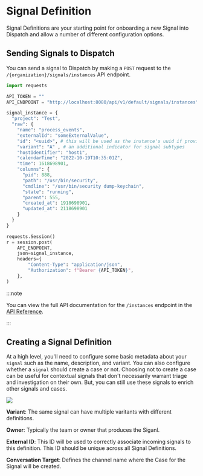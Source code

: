 # Signal Definition

Signal Definitions are your starting point for onboarding a new Signal into Dispatch and allow a number of different configuration options.

## Sending Signals to Dispatch

You can send a signal to Dispatch by making a `POST` request to the `/{organization}/signals/instances` API endpoint.

```python
import requests

API_TOKEN = ""
API_ENDPOINT = "http://localhost:8080/api/v1/default/signals/instances"

signal_instance = {
  "project": "Test",
  "raw": {
    "name": "process_events",
    "externalId": "someExternalValue",
    "id": "<uuid>", # this will be used as the instance's uuid if provided
    "variant": "A" , # an additional indicator for signal subtypes
    "hostIdentifier": "host1",
    "calendarTime": "2022-10-19T10:35:01Z",
    "time": 1618698901,
    "columns": {
      "pid": 888,
      "path": "/usr/bin/security",
      "cmdline": "/usr/bin/security dump-keychain",
      "state": "running",
      "parent": 555,
      "created_at": 1918698901,
      "updated_at": 2118698901
    }
  }
}

requests.Session()
r = session.post(
    API_ENDPOINT,
    json=signal_instance,
    headers={
        "Content-Type": "application/json",
        "Authorization": f"Bearer {API_TOKEN}",
    },
)
```

:::note

You can view the full API documentation for the `/instances` endpoint in the [API Reference](https://netflix.github.io/dispatch/docs/api#tag/signals/operation/create_signal_instance__organization__signals_instances_post).

:::

## Creating a Signal Definition

At a high level, you'll need to configure some basic metadata about your `signal` such as the name, description, and variant.
You can also configure whether a `signal` should create a case or not. Choosing not to create a case can be useful for contextual signals that
don't necessarily warrant triage and investigation on their own. But, you can still use these signals to enrich other signals and cases.

![](/img/admin-ui-signal-definition.png)

**Variant**: The same signal can have multiple varitants with different definitions.

**Owner**: Typically the team or owner that produces the Siganl.

**External ID**: This ID will be used to correctly associate incoming signals to this definition. This ID should be unique across all Signal Definitions.

**Conversation Target**: Defines the channel name where the Case for the Signal will be created.
